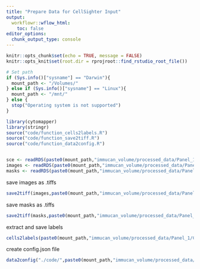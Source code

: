 ```yaml
---
title: "Prepare Data for CellSighter Input"
output:
  workflowr::wflow_html:
    toc: false
editor_options:
  chunk_output_type: console
---
```


```r
knitr::opts_chunk$set(echo = TRUE, message = FALSE)
knitr::opts_knit$set(root.dir = rprojroot::find_rstudio_root_file())

# Set path
if (Sys.info()["sysname"] == "Darwin"){
  mount_path <- "/Volumes/"
} else if (Sys.info()["sysname"] == "Linux"){
  mount_path <- "/mnt/"
} else {
  stop("Operating system is not supported")
}
```

```r
library(cytomapper)
library(stringr)
source("code/function_cells2labels.R")
source("code/function_save2tiff.R")
source("code/function_data2config.R")


sce <- readRDS(paste0(mount_path,"immucan_volume/processed_data/Panel_1/cell_classification/sce_selected.rds"))
images <- readRDS(paste0(mount_path,"immucan_volume/processed_data/Panel_1/cell_classification/all_images.rds"))
masks <- readRDS(paste0(mount_path,"immucan_volume/processed_data/Panel_1/cell_classification/all_masks.rds"))

```
save images as .tiffs
```r
save2tiff(images,paste0(mount_path,"immucan_volume/processed_data/Panel_1/CellSighter/Input/"))
```

save masks as .tiffs
```r
save2tiff(masks,paste0(mount_path,"immucan_volume/processed_data/Panel_1/CellSighter/Input/"), masks = TRUE)
```

extract and save labels
```r
cells2labels(paste0(mount_path,"immucan_volume/processed_data/Panel_1/CellSighter/Input/"),sce, "image", "ObjectNumber", "cell_labels")
```


create config.json file
```r
data2config("./code/",paste0(mount_path,"immucan_volume/processed_data/Panel_1/CellSighter/Input/"),blacklist = c("DNA1,DNA2,HistoneH3"))

```

